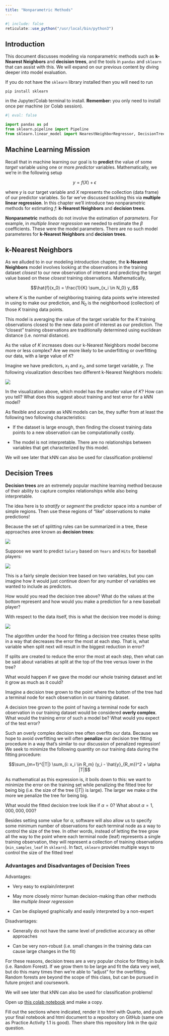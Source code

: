 ```yaml
---
title: "Nonparametric Methods"
---
```


```r
#| include: false
reticulate::use_python("/usr/local/bin/python3")
```


## Introduction

This document discusses modeling via nonparametric methods such as **k-Nearest Neighbors** and **decision trees**, and the tools in `pandas` and `sklearn` that can assist with this. We will expand on our previous content by diving deeper into model evaluation.

:::{.callout-note}
If you do not have the `sklearn` library installed then you will need to run

`pip install sklearn`

in the Jupyter/Colab terminal to install. **Remember:** you only need to install once per machine (or Colab session).
:::

```python
#| eval: false

import pandas as pd
from sklearn.pipeline import Pipeline
from sklearn.linear_model import NearestNeighborRegressor, DecisionTreeRegressor
```

## Machine Learning Mission

Recall that in machine learning our goal is to **predict** the value of some *target* variable using one or more *predictor* variables. Mathematically, we we're in the following setup

$$y = f(X) + \epsilon$$

where $y$ is our target variable and $X$ represents the collection (data frame) of our predictor variables. So far we've discussed tackling this via **multiple linear regression**. In this chapter we'll introduce two nonparametric methods for estimating $f$: **k-Nearest Neighbors** and **decision trees**.


:::{.callout-note}

**Nonparametric** methods do not involve the estimation of *parameters*. For example, in *multiple linear regression* we needed to estimate the $\beta$ coefficients. These were the model parameters. There are no such model parameteres for **k-Nearest Neighbors** and **decision trees**.

:::

## k-Nearest Neighbors

As we alluded to in our modeling introduction chapter, the **k-Nearest Neighbors** model involves looking at the observations in the training dataset *closest* to our new observation of interest and predicting the target value based on these *closest* training observations. Mathematically,

$$\hat{f}(x_0) = \frac{1}{K} \sum_{x_i \in N_0} y_i$$

where $K$ is the number of neighboring training data points we're interested in using to make our prediction, and $N_0$ is the neighborhood (collection) of those $K$ training data points.

This model is averaging the value of the target variable for the $K$ training observations closest to the new data point of interest as our prediction. The "closest" training observations are traditionally determined using euclidean distance (i.e. normal distance).

:::{.callout-check-in .icon}

As the value of $K$ increases does our k-Nearest Neighbors model become more or less complex? Are we more likely to be underfitting or overfitting our data, with a large value of $K$?

:::

Imagine we have predictors, $x_1$ and $x_2$, and some target variable, $y$. The following visualization describes two different k-Nearest Neighbors models:

![](images/KNNRegFits.png)

:::{.callout-check-in .icon}

In the visualization above, which model has the smaller value of $K$? How can you tell? What does this suggest about training and test error for a kNN model?

:::

As flexible and accurate as kNN models can be, they suffer from at least the following two following characteristics:

* If the dataset is large enough, then finding the closest training data points to a new observation can be computationally costly.

* The model is not interpretable. There are no relationships between variables that get characterized by this model.

We will see later that kNN can also be used for classification problems!

## Decision Trees

**Decision trees** are an extremely popular machine learning method because of their ability to capture complex relationships while also being interpretable.

The idea here is to *stratify* or *segment* the predictor space into a number of simple regions. Then use these regions of "like" observations to make predictions!

Because the set of splitting rules can be summarized in a tree, these approaches aree known as **decision trees**:

![](images/GenDT.png)

Suppose we want to predict `Salary` based on `Years` and `Hits` for baseball players:

![](images/HittersRegTree.png)

This is a fairly simple decision tree based on two variables, but you can imagine how it would just continue down for any number of variables we wanted to include as predictors.

:::{.callout-check-in .icon}

How would you read the decision tree above? What do the values at the bottom represent and how would you make a prediction for a new baseball player?

:::

With respect to the data itself, this is what the decision tree model is doing:

![](images/HittersRegTreeData.png)

The algorithm under the hood for fitting a decision tree creates these splits in a way that decreases the error the most at each step. That is, what variable when split next will result in the biggest reduction in error?

:::{.callout-check-in .icon}

If splits are created to reduce the error the most at each step, then what can be said about variables at split at the top of the tree versus lower in the tree?

:::

What would happen if we gave the model our whole training dataset and let it grow as much as it could?

Imagine a decision tree grown to the point where the bottom of the tree had a terminal node for each observation in our training dataset.

:::{.callout-check-in .icon}

A decision tree grown to the point of having a terminal node for each observation in our training dataset would be considered **overly complex**. What would the training error of such a model be? What would you expect of the test error?

:::

Such an overly complex decision tree often overfits our data. Because we hope to avoid overfitting we will often **penalize** our decision tree fitting procedure in a way that's similar to our discussion of penalized regression! We seek to minimize the following quantity on our training data during the fitting procedure:

$$\sum_{m=1}^{|T|} \sum_{i: x_i \in R_m} (y_i - \hat{y}_{R_m})^2 + \alpha |T|$$

As mathematical as this expression is, it boils down to this: we want to minimize the error on the training set while penalizing the fitted tree for being big (i.e. the size of the tree ($|T|$) is large). The larger we make $\alpha$ the more we penalize the tree for being big.

:::{.callout-check-in .icon}

What would the fitted decision tree look like if $\alpha = 0$? What about $\alpha = 1,000,000,000$?

:::

Besides setting some value for $\alpha$, software will also allow us to specify some minimum number of observations for each terminal node as a way to control the size of the tree. In other words, instead of letting the tree grow all the way to the point where each terminal node (leaf) represents a single training observation, they will represent a collection of training observations (`min_samples_leaf` in `sklearn`). In fact, `sklearn` provides multiple ways to control the size of the fitted tree!

### Advantages and Disadvantages of Decision Trees

Advantages:

* Very easy to explain/interpret

* May more closely mirror human decision-making than other methods like *multiple linear regression*

* Can be displayed graphically and easily interpreted by a non-expert

Disadvantages:

* Generally do not have the same level of predictive accuracy as other approaches

* Can be very non-robust (i.e. small changes in the training data can cause large changes in the fit)

For these reasons, decision trees are a very popular choice for fitting in bulk (i.e. Random Forest). If we grow them to be large and fit the data very well, but do this many times then we're able to "adjust" for the overfitting. Random forests are beyond the scope of this class, but can be pursued in future project and coursework.

We will see later that kNN can also be used for classification problems!

::: {.callout-practice-exercise .icon}
Open up [this colab notebook](https://colab.research.google.com/drive/1pqQ09mC7lh0eHBzGk6TOsN57cCE0dr1G?usp=sharing) and make a copy.

Fill out the sections where indicated, render it to html with Quarto, and push your final notebook and html document to a repository on GitHub (same one as Practice Activity 1.1 is good). Then share this repository link in the quiz question.
:::


